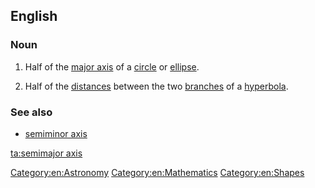 ==English==

===Noun===
{{en-noun|sg=[[semimajor]] [[axis]]|semimajor axes}}

# {{geometry}} Half of the [[major axis]] of a [[circle]] or [[ellipse]].
# {{geometry}} Half of the [[distances]] between the two [[branches]] of a [[hyperbola]].

===See also===
* [[semiminor axis]]

[[Category:en:Astronomy]]
[[Category:en:Mathematics]]
[[Category:en:Shapes]]

[[ta:semimajor axis]]
